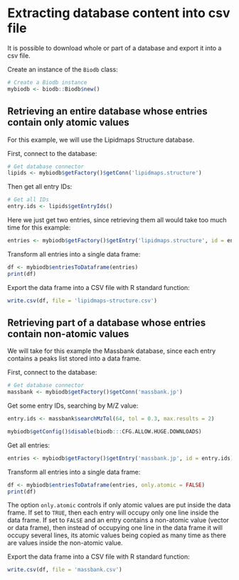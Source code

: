 <!--
%\VignetteEngine{knitr::rmarkdown}
%\VignetteIndexEntry{Extracting database content into csv file}
-->

# Extracting database content into csv file

It is possible to download whole or part of a database and export it into a csv file.

Create an instance of the `Biodb` class:
```r
# Create a Biodb instance
mybiodb <- biodb::Biodb$new()
```

## Retrieving an entire database whose entries contain only atomic values

For this example, we will use the Lipidmaps Structure database.

First, connect to the database:
```r
# Get database connector
lipids <- mybiodb$getFactory()$getConn('lipidmaps.structure')
```

Then get all entry IDs:
```r
# Get all IDs
entry.ids <- lipids$getEntryIds()
```

Here we just get two entries, since retrieving them all would take too much time for this example:
```r
entries <- mybiodb$getFactory()$getEntry('lipidmaps.structure', id = entry.ids[1:2])
```

Transform all entries into a single data frame:
```r
df <- mybiodb$entriesToDataframe(entries)
print(df)
```

Export the data frame into a CSV file with R standard function:
```r
write.csv(df, file = 'lipidmaps-structure.csv')
```

## Retrieving part of a database whose entries contain non-atomic values

We will take for this example the Massbank database, since each entry contains a peaks list stored into a data frame.

First, connect to the database:
```r
# Get database connector
massbank <- mybiodb$getFactory()$getConn('massbank.jp')
```

Get some entry IDs, searching by M/Z value:
```r
entry.ids <- massbank$searchMzTol(64, tol = 0.3, max.results = 2)
```

```r
mybiodb$getConfig()$disable(biodb:::CFG.ALLOW.HUGE.DOWNLOADS)
```

Get all entries:
```r
entries <- mybiodb$getFactory()$getEntry('massbank.jp', id = entry.ids)
```

Transform all entries into a single data frame:
```r
df <- mybiodb$entriesToDataframe(entries, only.atomic = FALSE)
print(df)
```
The option `only.atomic` controls if only atomic values are put inside the data frame. If set to `TRUE`, then each entry will occupy only one line inside the data frame. If set to `FALSE` and an entry contains a non-atomic value (vector or data frame), then instead of occupying one line in the data frame it will occupy several lines, its atomic values being copied as many time as there are values inside the non-atomic value.

Export the data frame into a CSV file with R standard function:
```r
write.csv(df, file = 'massbank.csv')
```
